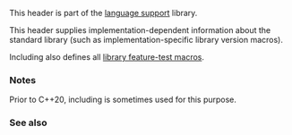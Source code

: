 {{cpp/header/title|version|notes={{mark c++20}}}}
{{cpp/header/navbar}}

This header is part of the [[cpp/utility#Language support|language support]] library.

This header supplies implementation-dependent information about the standard library (such as implementation-specific library version macros).

Including {{header|version}} also defines all [[cpp/feature test#Library features|library feature-test macros]].

=== Notes ===
Prior to C++20, including {{header|ciso646}} is sometimes used for this purpose.

===See also===
{{dsc begin}}
{{dsc | [[cpp/utility/feature_test|'''Library feature-test macros''']] | defined in the header {{header|version}} {{mark c++20}} }}
{{dsc end}}

{{langlinks|es|ja|ru|zh}}